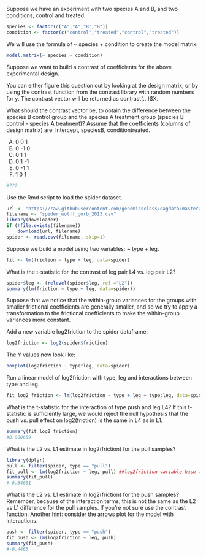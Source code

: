 Suppose we have an experiment with two species A and B, and two conditions, control and treated.



```r
species <- factor(c("A","A","B","B"))
condition <- factor(c("control","treated","control","treated"))
```
We will use the formula of ~ species + condition to create the model matrix:
```r
model.matrix(~ species + condition)
```


Suppose we want to build a contrast of coefficients for the above experimental design.

You can either figure this question out by looking at the design matrix, or by using the contrast function from the contrast library with random numbers for y. The contrast vector will be returned as contrast(...)$X.

What should the contrast vector be, to obtain the difference between the species B control group and the species A treatment group (species B control - species A treatment)? Assume that the coefficients (columns of design matrix) are: Intercept, speciesB, conditiontreated.

A) 0 0 1
B) 0 -1 0
C) 0 1 1
D) 0 1 -1
E) 0 -1 1
F) 1 0 1
```r
#???
```


Use the Rmd script to load the spider dataset.
```r
url <- "https://raw.githubusercontent.com/genomicsclass/dagdata/master/inst/extdata/spider_wolff_gorb_2013.csv"
filename <- "spider_wolff_gorb_2013.csv"
library(downloader)
if (!file.exists(filename))
    download(url, filename)
spider <- read.csv(filename, skip=1)
```

Suppose we build a model using two variables: ~ type + leg.
```r
fit <- lm(friction ~ type + leg, data=spider)
```


What is the t-statistic for the contrast of leg pair L4 vs. leg pair L2?
```r
spider$leg <- (relevel(spider$leg, ref ="L2"))
summary(lm(friction ~ type + leg, data=spider))
```



Suppose that we notice that the within-group variances for the groups with smaller frictional coefficients are generally smaller, and so we try to apply a transformation to the frictional coefficients to make the within-group variances more constant.

Add a new variable log2friction to the spider dataframe:


```r
log2friction <- log2(spider$friction)
```

The Y values now look like:


```r
boxplot(log2friction ~ type*leg, data=spider)
```

Run a linear model of log2friction with type, leg and interactions between type and leg.
```r
fit_log2_friction <- lm(log2friction ~ type + leg + type:leg, data=spider)

```


What is the t-statistic for the interaction of type push and leg L4? If this t-statistic is sufficiently large, we would reject the null hypothesis that the push vs. pull effect on log2(friction) is the same in L4 as in L1.
```r
summary(fit_log2_friction)
#0.000659
```

What is the L2 vs. L1 estimate in log2(friction) for the pull samples?
```r
library(dplyr)
pull <- filter(spider, type == "pull")
fit_pull <- lm(log2friction ~ leg, pull) ##log2friction variable hasn't been defined
summary(fit_pull)
#-0.34681
```


What is the L2 vs. L1 estimate in log2(friction) for the push samples? Remember, because of the interaction terms, this is not the same as the L2 vs L1 difference for the pull samples. If you’re not sure use the contrast function. Another hint: consider the arrows plot for the model with interactions.
```r
push <- filter(spider, type == "push")
fit_push <- lm(log2friction ~ leg, push)
summary(fit_push)
#-0.4465
```



